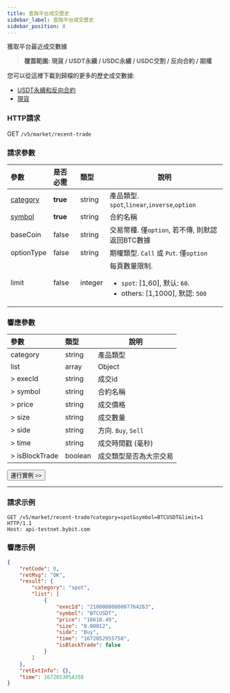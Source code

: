 ```yaml
---
title: 查詢平台成交歷史
sidebar_label: 查詢平台成交歷史
sidebar_position: 8
---
```


獲取平台最近成交數據
> **覆蓋範圍: 現貨 / USDT永續 / USDC永續 / USDC交割 / 反向合約 / 期權**

您可以從這裡下載到歸檔的更多的歷史成交數據:
* <a href="https://public.bybit.com/trading/">USDT永續和反向合約</a>
* <a href="https://public.bybit.com/spot/">現貨</a>

### HTTP請求
GET `/v5/market/recent-trade`

### 請求參數
| 參數 | 是否必需 | 類型 | 說明|
|:----- |:-------|:-----|------ |
|[category](../enum#category) |**true** |string |產品類型. `spot`,`linear`,`inverse`,`option` |
|[symbol](../enum#symbol) |**true** |string |合約名稱|
|baseCoin |false |string |交易幣種. 僅`option`, 若不傳, 則默認返回BTC數據|
|optionType |false |string |期權類型. `Call` 或 `Put`. 僅`option`|
|limit |false |integer |每頁數量限制.<ul><li>`spot`: [1,60], 默认: `60`.</li><li>others: [1,1000], 默認: `500`</li></ul>|

### 響應參數
| 參數 | 類型 | 說明|
|:----- |:-----|----- |
|category |string |產品類型 |
|list |array |Object |
|> execId |string |成交id |
|> symbol |string |合約名稱 |
|> price |string |成交價格 |
|> size |string |成交數量 |
|> side |string |方向. `Buy`, `Sell` |
|> time |string |成交時間戳 (毫秒) |
|> isBlockTrade |boolean |成交類型是否為大宗交易 |

<a href="/api-explorer/v5/market/recent-trade"><Button>運行實例 >></Button></a>

---

### 請求示例

```http
GET /v5/market/recent-trade?category=spot&symbol=BTCUSDT&limit=1 HTTP/1.1
Host: api-testnet.bybit.com
```

### 響應示例

```json
{
    "retCode": 0,
    "retMsg": "OK",
    "result": {
        "category": "spot",
        "list": [
            {
                "execId": "2100000000007764263",
                "symbol": "BTCUSDT",
                "price": "16618.49",
                "size": "0.00012",
                "side": "Buy",
                "time": "1672052955758",
                "isBlockTrade": false
            }
        ]
    },
    "retExtInfo": {},
    "time": 1672053054358
}
```
